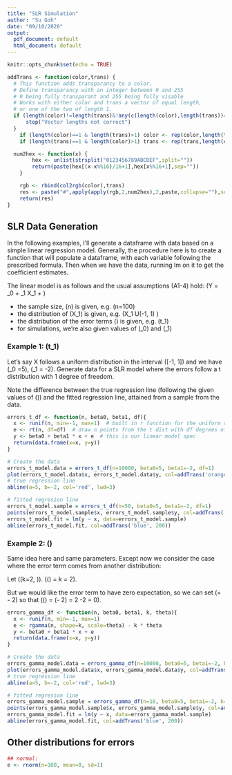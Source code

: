 ```yaml
---
title: "SLR Simulation"
author: "Su Goh"
date: "09/10/2020"
output:
  pdf_document: default
  html_document: default
---
```


```r
knitr::opts_chunk$set(echo = TRUE)

addTrans <- function(color,trans) {
  # This function adds transparancy to a color.
  # Define transparancy with an integer between 0 and 255
  # 0 being fully transparant and 255 being fully visable
  # Works with either color and trans a vector of equal length,
  # or one of the two of length 1.
  if (length(color)!=length(trans)&!any(c(length(color),length(trans))==1)){ 
	  stop("Vector lengths not correct")
  }
	if (length(color)==1 & length(trans)>1) color <- rep(color,length(trans)) 
	if (length(trans)==1 & length(color)>1) trans <- rep(trans,length(color))

  num2hex <- function(x) {
	  	hex <- unlist(strsplit("0123456789ABCDEF",split=""))
		return(paste(hex[(x-x%%16)/16+1],hex[x%%16+1],sep="")) 
	}

	rgb <- rbind(col2rgb(color),trans)
	res <- paste("#",apply(apply(rgb,2,num2hex),2,paste,collapse=""),sep="") 
	return(res)
}

```

## SLR Data Generation
In the following examples, I'll generate a dataframe with data based on a simple linear regression model. Generally, the procedure here is to create a function that will populate a dataframe, with each variable following the prescribed formula. Then when we have the data, running lm on it to get the coefficient estimates.

The linear model is as follows and the usual assumptions (A1-4) hold:
\(Y = \beta_0 + \beta_1 X_1 + \epsilon\)

  * the sample size, \(n\) is given, e.g. \(n=100\)
  * the distribution of \(X_1\) is given, e.g. \(X_1 \sim U(-1, 1) \)
  * the distribution of the error terms \(\epsilon\) is given, e.g. \(\epsilon \sim t_1\)
  * for simulations, we're also given values of \(\beta_0\) and \(\beta_1\)
  
### Example 1:  \(\epsilon \sim t_1\)
Let's say X follows a uniform distribution in the interval \([-1, 1]\) and we have \(\beta_0 =5\), \(\beta_1 = -2\). Generate data for a SLR model where the errors follow a t distribution with 1 degree of freedom.

Note the difference between the true regression line (following the given values of \(\beta\)) and the fitted regression line, attained from a sample from the data.

```r
errors_t_df <- function(n, beta0, beta1, df){
  x <- runif(n, min=-1, max=1)  # built in r function for the uniform distribution
  e <- rt(n, df=df)  # draw n points from the t dist with df degrees of freedom
  y <- beta0 + beta1 * x + e  # this is our linear model spec
  return(data.frame(x=x, y=y))
}

# Create the data
errors_t_model.data = errors_t_df(n=10000, beta0=5, beta1=-2, df=1)
plot(errors_t_model.data$x, errors_t_model.data$y, col=addTrans('orange', 30), ylim=c(-5,20))
# true regression line
abline(a=5, b=-2, col='red', lwd=3)

# fitted regresion line
errors_t_model.sample = errors_t_df(n=50, beta0=5, beta1=-2, df=1)
points(errors_t_model.sample$x, errors_t_model.sample$y, col=addTrans('blue', 200))
errors_t_model.fit = lm(y ~ x, data=errors_t_model.sample)
abline(errors_t_model.fit, col=addTrans('blue', 200))
```


### Example 2:  \(\epsilon \sim \text{Gamma}\)
Same idea here and same parameters. Except now we consider the case where the error term comes from another distribution:

Let \(\eta \sim \Gamma(k=2, \theta=1)\). \(\mathbb{E}(\eta) = k \cdot \theta = 2\).

But we would like the error term to have zero expectation, so we can set \(\epsilon = \eta - 2\) so that \(\mathbb{E}(\epsilon) = \mathbb{E}(\eta - 2) = 2 -2 = 0\).

```r
errors_gamma_df <- function(n, beta0, beta1, k, theta){
  x <- runif(n, min=-1, max=1)  
  e <- rgamma(n, shape=k, scale=theta) - k * theta
  y <- beta0 + beta1 * x + e  
  return(data.frame(x=x, y=y))
}

# Create the data
errors_gamma_model.data = errors_gamma_df(n=10000, beta0=5, beta1=-2, k=2, theta=1)
plot(errors_gamma_model.data$x, errors_gamma_model.data$y, col=addTrans('orange', 30))
# true regression line
abline(a=5, b=-2, col='red', lwd=3)

# fitted regresion line
errors_gamma_model.sample = errors_gamma_df(n=10, beta0=5, beta1=-2, k=2, theta=1)
points(errors_gamma_model.sample$x, errors_gamma_model.sample$y, col=addTrans('blue', 200))
errors_gamma_model.fit = lm(y ~ x, data=errors_gamma_model.sample)
abline(errors_gamma_model.fit, col=addTrans('blue', 200))
```

## Other distributions for errors
```r
## normal:
e <- rnorm(n=100, mean=0, sd=1)
```

